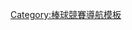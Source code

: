 {{Navbox
|name = 世界盃女子棒球賽
|title = [[世界盃女子棒球賽]]
|state = {{{state|autocollapse}}}
|listclass = hlist

|list1 = 
*[[2004年世界盃女子棒球賽|2004]]
*[[2006年世界盃女子棒球賽|2006]]
*[[2008年世界盃女子棒球賽|2008]]
*[[2010年世界盃女子棒球賽|2010]]
*[[2012年世界盃女子棒球賽|2012]]
*[[2014年世界盃女子棒球賽|2014]]
*[[2016年世界盃女子棒球賽|2016]]
*[[2018年世界盃女子棒球賽|2018]]

}}<noinclude>
{{collapsible option}}
[[Category:世界盃女子棒球賽| ]]
[[Category:棒球競賽導航模板]]
</noinclude>